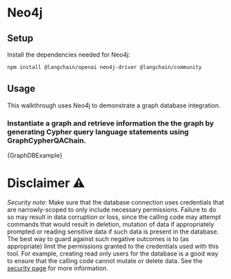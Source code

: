 # Neo4j

## Setup

Install the dependencies needed for Neo4j:


<IntegrationInstallTooltip></IntegrationInstallTooltip>

```bash npm2yarn
npm install @langchain/openai neo4j-driver @langchain/community
```

## Usage

This walkthrough uses Neo4j to demonstrate a graph database integration.

### Instantiate a graph and retrieve information the the graph by generating Cypher query language statements using GraphCypherQAChain.


<CodeBlock language="typescript">{GraphDBExample}</CodeBlock>

# Disclaimer ⚠️

_Security note_: Make sure that the database connection uses credentials
that are narrowly-scoped to only include necessary permissions.
Failure to do so may result in data corruption or loss, since the calling
code may attempt commands that would result in deletion, mutation
of data if appropriately prompted or reading sensitive data if such
data is present in the database.
The best way to guard against such negative outcomes is to (as appropriate)
limit the permissions granted to the credentials used with this tool.
For example, creating read only users for the database is a good way to
ensure that the calling code cannot mutate or delete data.
See the [security page](/docs/security) for more information.
